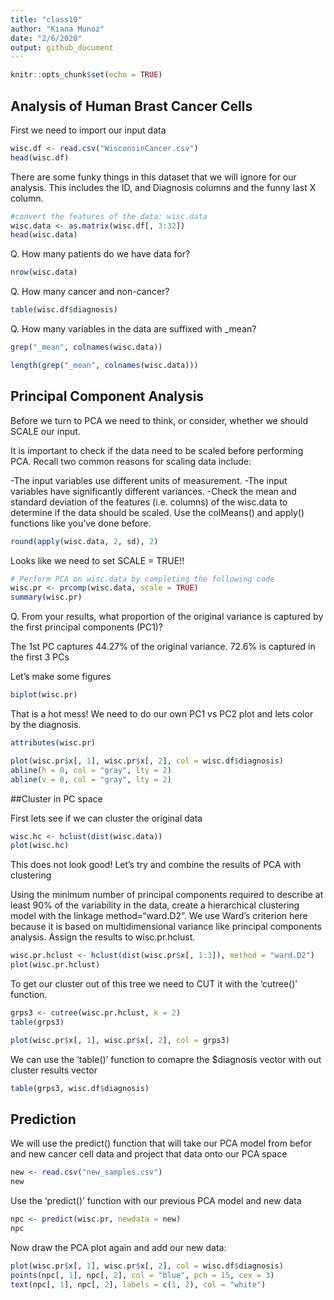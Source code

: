 ```yaml
---
title: "class10"
author: "Kiana Munoz"
date: "2/6/2020"
output: github_document
---
```


```r
knitr::opts_chunk$set(echo = TRUE)
```

## Analysis of Human Brast Cancer Cells

First we need to import our input data

```r
wisc.df <- read.csv("WisconsinCancer.csv")
head(wisc.df)
```

There are some funky things in this dataset that we will ignore for our analysis. This includes the ID, and Diagnosis columns and the funny last X column.

```r
#convert the features of the data: wisc.data
wisc.data <- as.matrix(wisc.df[, 3:32])
head(wisc.data)
```

Q. How many patients do we have data for?

```r
nrow(wisc.data)
```

Q. How many cancer and non-cancer?

```r
table(wisc.df$diagnosis)
```

Q. How many variables in the data are suffixed with _mean?

```r
grep("_mean", colnames(wisc.data))
```
```r
length(grep("_mean", colnames(wisc.data)))

```


## Principal Component Analysis

Before we turn to PCA we need to think, or consider, whether we should SCALE our input.

It is important to check if the data need to be scaled before performing PCA. Recall two common reasons for scaling data include:

-The input variables use different units of measurement.
-The input variables have significantly different variances.
-Check the mean and standard deviation of the features (i.e. columns) of the wisc.data to determine if the data should be scaled. Use the colMeans() and apply() functions like you’ve done before.

```r
round(apply(wisc.data, 2, sd), 2)
```

Looks like we need to set SCALE = TRUE!!

```r
# Perform PCA on wisc.data by completing the following code
wisc.pr <- prcomp(wisc.data, scale = TRUE)
summary(wisc.pr)
```

Q. From your results, what proportion of the original variance is captured by the first principal components (PC1)?
  
  The 1st PC captures 44.27% of the original variance. 72.6% is captured in the first 3 PCs

Let's make some figures

```r
biplot(wisc.pr)
```

That is a hot mess! We need to do our own PC1 vs PC2 plot and lets color by the diagnosis.

```r
attributes(wisc.pr)
```

```r
plot(wisc.pr$x[, 1], wisc.pr$x[, 2], col = wisc.df$diagnosis)
abline(h = 0, col = "gray", lty = 2)
abline(v = 0, col = "gray", lty = 2)
```

##Cluster in PC space

First lets see if we can cluster the original data

```r
wisc.hc <- hclust(dist(wisc.data))
plot(wisc.hc)
```

This does not look good! Let's try and combine the results of PCA with clustering

Using the minimum number of principal components required to describe at least 90% of the variability in the data, create a hierarchical clustering model with the linkage method="ward.D2". We use Ward’s criterion here because it is based on multidimensional variance like principal components analysis. Assign the results to wisc.pr.hclust.

```r
wisc.pr.hclust <- hclust(dist(wisc.pr$x[, 1:3]), method = "ward.D2")
plot(wisc.pr.hclust)
```

To get our cluster out of this tree we need to CUT it with the 'cutree()' function.

```r
grps3 <- cutree(wisc.pr.hclust, k = 2)
table(grps3)
```

```r
plot(wisc.pr$x[, 1], wisc.pr$x[, 2], col = grps3)
```

We can use the 'table()' function to comapre the $diagnosis vector with out cluster results vector

```r
table(grps3, wisc.df$diagnosis)
```

## Prediction
We will use the predict() function that will take our PCA model from befor and new cancer cell data and project that data onto our PCA space

```r
new <- read.csv("new_samples.csv")
new
```


Use the 'predict()' function with our previous PCA model and new data

```r
npc <- predict(wisc.pr, newdata = new)
npc
```

Now draw the PCA plot again and add our new data:

```r
plot(wisc.pr$x[, 1], wisc.pr$x[, 2], col = wisc.df$diagnosis)
points(npc[, 1], npc[, 2], col = "blue", pch = 15, cex = 3)
text(npc[, 1], npc[, 2], labels = c(1, 2), col = "white")
```























